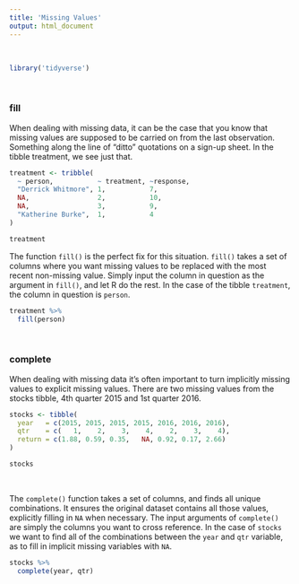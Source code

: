 ```yaml
---
title: 'Missing Values'
output: html_document
---
```


<br> 

```r
library('tidyverse')
```

<br> 

### fill

When dealing with missing data, it can be the case that you know that missing values are supposed to be carried on from the last observation. Something along the line of "ditto" quotations on a sign-up sheet. In the tibble treatment, we see just that. 

```r
treatment <- tribble(
  ~ person,           ~ treatment, ~response,
  "Derrick Whitmore", 1,           7,
  NA,                 2,           10,
  NA,                 3,           9,
  "Katherine Burke",  1,           4
)
```

```r
treatment
```


The function `fill()` is the perfect fix for this situation. `fill()` takes a set of columns where you want missing values to be replaced with the most recent non-missing value. Simply input the column in question as the argument in `fill()`, and let R do the rest. In the case of the tibble `treatment`, the column in question is `person`. 

```r
treatment %>%
  fill(person)
```


<br>

### complete

When dealing with missing data it's often important to turn implicitly missing values to explicit missing values. There are two missing values from the stocks tibble, 4th quarter 2015 and 1st quarter 2016. 

```r
stocks <- tibble(
  year   = c(2015, 2015, 2015, 2015, 2016, 2016, 2016),
  qtr    = c(   1,    2,    3,    4,    2,    3,    4),
  return = c(1.88, 0.59, 0.35,   NA, 0.92, 0.17, 2.66)
)
````

```r
stocks
```

<br> 

The `complete()` function takes a set of columns, and finds all unique combinations. It ensures the original dataset contains all those values, explicitly filling in `NA` when necessary. The input arguments of `complete()` are simply the columns you want to cross reference. In the case of `stocks` we want to find all of the combinations between the `year` and `qtr` variable, as to fill in implicit missing variables with `NA`. 

```r
stocks %>% 
  complete(year, qtr)
```


